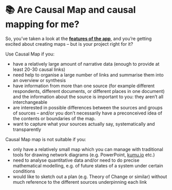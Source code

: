# 📚 Are Causal Map and causal mapping for me?


So, you’ve taken a look at the **[features of the app](https://causalmap.app/the-app/)**, and you’re getting excited about creating maps – but is your project right for it?

  Use Causal Map if you:

  - have a relatively large amount of narrative data (enough to provide at least 20-30 causal links)
  - need help to organise a large number of links and summarise them into an overview or synthesis
  - have information from more than one source (for example different respondents, different documents, or different places in one document) and the information about the source is important to you: they aren’t all interchangeable
  - are interested in possible differences between the sources and groups of sources – and/or you don’t necessarily have a preconceived idea of the contents or boundaries of the map.
  - want to capture what your sources actually say, systematically and transparently

  Causal Map map is not suitable if you:

  - only have a relatively small map which you can manage with traditional tools for drawing network diagrams (e.g. PowerPoint, [kumu.io](http://kumu.io) etc.)
  - need to analyse quantitative data and/or need to do precise mathematical modelling, e.g. of future states of a system under certain conditions
  - would like to sketch out a plan (e.g. Theory of Change or similar) without much reference to the different sources underpinning each link

